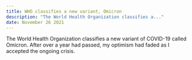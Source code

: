 ```yaml
---
title: WHO classifies a new variant, Omicron
description: "The World Health Organization classifies a..."
date: November 26 2021
---
```


The World Health Organization classifies a new variant of COVID-19 called Omicron. After over a year had passed, my optimism had faded as I accepted the ongoing crisis.
